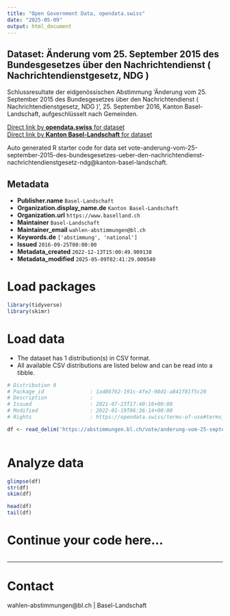```yaml
---
title: "Open Government Data, opendata.swiss"
date: "2025-05-09"
output: html_document
---
```


## Dataset: Änderung vom 25. September 2015 des Bundesgesetzes über den Nachrichtendienst ( Nachrichtendienstgesetz, NDG )

Schlussresultate der eidgenössischen Abstimmung 'Änderung vom 25. September 2015 des Bundesgesetzes über den Nachrichtendienst ( Nachrichtendienstgesetz, NDG )', 25. September 2016, Kanton Basel-Landschaft, aufgeschlüsselt nach Gemeinden.

[Direct link by **opendata.swiss** for dataset](https://opendata.swiss/de/dataset/anderung-vom-25-september-2015-des-bundesgesetzes-uber-den-nachrichtendienst-nachrichtendienstg)<br>
[Direct link by **Kanton Basel-Landschaft** for dataset](https://abstimmungen.bl.ch/vote/anderung-vom-25-september-2015-des-bundesgesetzes-ueber-den-nachrichtendienst-nachrichtendienstgesetz-ndg/data)

Auto generated R starter code for data set vote-anderung-vom-25-september-2015-des-bundesgesetzes-ueber-den-nachrichtendienst-nachrichtendienstgesetz-ndg@kanton-basel-landschaft.

## Metadata

- **Publisher.name** `Basel-Landschaft`
- **Organization.display_name.de** `Kanton Basel-Landschaft`
- **Organization.url** `https://www.baselland.ch`
- **Maintainer** `Basel-Landschaft`
- **Maintainer_email** `wahlen-abstimmungen@bl.ch`
- **Keywords.de** `['abstimmung', 'national']`
- **Issued** `2016-09-25T00:00:00`
- **Metadata_created** `2022-12-13T15:00:49.909138`
- **Metadata_modified** `2025-05-09T02:41:29.000540`


# Load packages

```r

library(tidyverse)
library(skimr)

```

# Load data

-   The dataset has 1 distribution(s) in CSV format.
-   All available CSV distributions are listed below and can be read into a tibble.

```r

# Distribution 0
# Package_id               : 1ad86762-191c-4fe2-98d1-a841f81f5c20
# Description              : 
# Issued                   : 2021-07-23T17:40:16+00:00
# Modified                 : 2022-01-19T06:36:14+00:00
# Rights                   : https://opendata.swiss/terms-of-use#terms_by

df <- read_delim('https://abstimmungen.bl.ch/vote/anderung-vom-25-september-2015-des-bundesgesetzes-ueber-den-nachrichtendienst-nachrichtendienstgesetz-ndg/data-csv')



```

# Analyze data

```r

glimpse(df)
str(df)
skim(df)

head(df)
tail(df)

```

# Continue your code here...

```r

```

------------------------------------------------------------------------

# Contact

wahlen-abstimmungen@bl.ch | Basel-Landschaft
